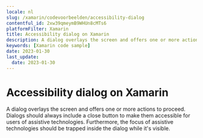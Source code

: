 ```yaml
---
locale: nl
slug: /xamarin/codevoorbeelden/accessibility-dialog
contentful_id: 2xw39qmeymB9WHUn8cMTs6
platformFilter: Xamarin
title: Accessibility dialog on Xamarin
description: A dialog overlays the screen and offers one or more actions to proceed.
keywords: [Xamarin code sample]
date: 2023-01-30
last_update:
  date: 2023-01-30
---
```


# Accessibility dialog on Xamarin

A dialog overlays the screen and offers one or more actions to proceed. Dialogs should always include a close button to make them accessible for users of assistive technologies. Furthermore, the focus of assistive technologies should be trapped inside the dialog while it's visible.

<CodeSample id="accessibility-dialog" locale="nl" platform="xamarin"/>
